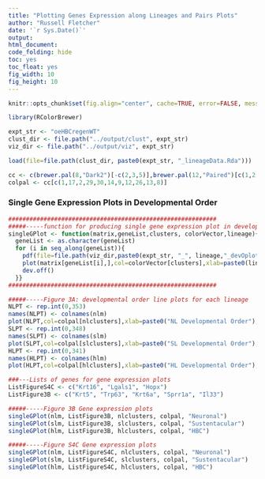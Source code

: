 ```yaml
---
title: "Plotting Genes Expression along Lineages and Pairs Plots"
author: "Russell Fletcher"
date: '`r Sys.Date()`'
output:
html_document:
code_folding: hide
toc: yes
toc_float: yes
fig_width: 10
fig_height: 10
---
```


```r
knitr::opts_chunk$set(fig.align="center", cache=TRUE, error=FALSE, message=FALSE, warning=FALSE, results="hide")

library(RColorBrewer)

expt_str <- "oeHBCregenWT"
clust_dir <- file.path("../output/clust", expt_str)
viz_dir <- file.path("../output/viz", expt_str)

load(file=file.path(clust_dir, paste0(expt_str, "_lineageData.Rda")))

cc <- c(brewer.pal(8,"Dark2")[-c(2,3,5)],brewer.pal(12,"Paired")[c(1,2,8,10,9)],brewer.pal(12,"Set3")[c(7,8,12)], brewer.pal(8, "Pastel2")[8], brewer.pal(11,"BrBG")[11], brewer.pal(11,"PiYG")[1], "cyan", "darkblue","darkorchid2", "brown1", "springgreen1", "deepskyblue4", "darkolivegreen","antiquewhite2","azure", "cornflowerblue","blue","chartreuse","darkolivegreen3","darkorange3","deeppink4","darkred","darksalmon")
colpal <- cc[c(1,17,2,29,30,14,9,12,26,13,8)]

```


### Single Gene Expression Plots in Developmental Order
```r

###########################################################
#####-----function for producing single gene expression plot in developmental order, using log2 transformed counts matrix
singleGPlot <- function(matrix,geneList,clusters, colorVector,lineage){
  geneList <- as.character(geneList)
  for (i in seq_along(geneList)){
    pdf(file=file.path(viz_dir,paste0(expt_str, "_", lineage,"_devOplot-",geneList[i],".pdf")),width=4.5, height=4.5)
    plot(matrix[geneList[i],],col=colorVector[clusters],xlab=paste0(lineage," Lineage Developmental Order"), ylab="log2 counts" ,main=paste(lineage,"Lineage,", geneList[i], sep=" "), ylim=c(-1, 13), pch=19)
    dev.off()
  }}
###########################################################

#####-----Figure 3A: developmental order line plots for each lineage
NLPT <- rep.int(0,353)
names(NLPT) <- colnames(nlm)
plot(NLPT,col=colpal[nlclusters],xlab=paste0("NL Developmental Order"), ylab="log2 counts", pch=15) 
SLPT <- rep.int(0,348)
names(SLPT) <- colnames(slm)
plot(SLPT,col=colpal[slclusters],xlab=paste0("SL Developmental Order"), ylab="log2 counts", pch=15) 
HLPT <- rep.int(0,341)
names(HLPT) <- colnames(hlm)
plot(HLPT,col=colpal[hlclusters],xlab=paste0("HL Developmental Order"), ylab="log2 counts", pch=15) 

###---Lists of genes for gene expression plots
ListFigureS4C <- c("Krt16", "Lgals1", "Hopx")
ListFigure3B <- c("Krt5", "Trp63", "Krt6a", "Sprr1a", "Il33")

#####-----Figure 3B Gene expression plots
singleGPlot(nlm, ListFigure3B, nlclusters, colpal, "Neuronal")
singleGPlot(slm, ListFigure3B, slclusters, colpal, "Sustentacular")
singleGPlot(hlm, ListFigure3B, hlclusters, colpal, "HBC")

#####-----Figure S4C Gene expression plots
singleGPlot(nlm, ListFigureS4C, nlclusters, colpal, "Neuronal")
singleGPlot(slm, ListFigureS4C, slclusters, colpal, "Sustentacular")
singleGPlot(hlm, ListFigureS4C, hlclusters, colpal, "HBC")

```